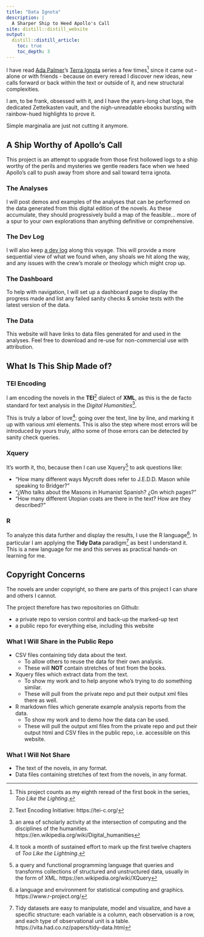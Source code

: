 ```yaml
---
title: "Data Ignota"
description: |
  A Sharper Ship to Heed Apollo's Call
site: distill::distill_website
output:
  distill::distill_article:
    toc: true
    toc_depth: 3
---
```


I have read [Ada Palmer](https://www.adapalmer.com/)'s [Terra Ignota](https://www.adapalmer.com/series/terra-ignota/) series a few times^[This project counts as my eighth reread of the first book in the series, _Too Like the Lighting_.] since it came out - alone or with friends - because on every reread I discover new ideas, new calls forward or back within the text or outside of it, and new structural complexities.

I am, to be frank, obsessed with it, and I have the years-long chat logs, the dedicated Zettelkasten vault, and the nigh-unreadable ebooks bursting with rainbow-hued highlights to prove it.

<aside>Simple marginalia are just not cutting it anymore.</aside>


## A Ship Worthy of Apollo's Call

This project is an attempt to upgrade from those first hollowed logs to a ship worthy of the perils and mysteries we gentle readers face when we heed Apollo's call to push away from shore and sail toward terra ignota.

### The Analyses

I will post demos and examples of the analyses that can be performed on the data generated from this digital edition of the novels. As these accumulate, they should progressively build a map of the feasible... more of a spur to your own explorations than anything definitive or comprehensive.

### The Dev Log

I will also keep [a dev log](devlog.html) along this voyage. This will provide a more sequential view of what we found when, any shoals we hit along the way, and any issues with the crew's morale or theology which might crop up.

### The Dashboard

To help with navigation, I will set up a dashboard page to display the progress made and list any failed sanity checks & smoke tests with the latest version of the data.

### The Data

This website will have links to data files generated for and used in the analyses. Feel free to download and re-use for non-commercial use with attribution.

## What Is This Ship Made of?

### TEI Encoding

I am encoding the novels in the __TEI__^[Text Encoding Initiative: https://tei-c.org/] dialect of __XML__, as this is the de facto standard for text analysis in the _Digital Humanities_^[an area of scholarly activity at the intersection of computing and the disciplines of the humanities. https://en.wikipedia.org/wiki/Digital_humanities]. 

This is truly a labor of love^[It took a month of sustained effort to mark up the first twelve chapters of _Too Like the Lightning_.]: going over the text, line by line, and marking it up with various xml elements. This is also the step where most errors will be introduced by yours truly, altho some of those errors can be detected by sanity check queries.

### Xquery

It's worth it, tho, because then I can use Xquery^[a query and functional programming language that queries and transforms collections of structured and unstructured data, usually in the form of XML. https://en.wikipedia.org/wiki/XQuery] to ask questions like: 

- "How many different ways Mycroft does refer to J.E.D.D. Mason while speaking to Bridger?"
- "¿Who talks about the Masons in Humanist Spanish? ¿On which pages?"
- "How many different Utopian coats are there in the text? How are they described?"

### R

To analyze this data further and display the results, I use the R language^[a language and environment for statistical computing and graphics. https://www.r-project.org/]. In particular I am applying the __Tidy Data__ paradigm^[Tidy datasets are easy to manipulate, model and visualize, and have a specific structure: each variable is a column, each observation is a row, and each type of observational unit is a table. https://vita.had.co.nz/papers/tidy-data.html] as best I understand it. This is a new language for me and this serves as practical hands-on learning for me.

## Copyright Concerns

The novels are under copyright, so there are parts of this project I can share and others I cannot. 

The project therefore has two repositories on Github: 

- a private repo to version control and back-up the marked-up text
- a public repo for everything else, including this website

### What I Will Share in the Public Repo

- CSV files containing tidy data about the text.
  - To allow others to reuse the data for their own analysis.
  - These will __NOT__ contain stretches of text from the books.
- Xquery files which extract data from the text.
  - To show my work and to help anyone who's trying to do something similar.
  - These will pull from the private repo and put their output xml files there as well.
- R markdown files which generate example analysis reports from the data.
  - To show my work and to demo how the data can be used.
  - These will pull the output xml files from the private repo and put their output html and CSV files in the public repo, i.e. accessible on this website.
  
### What I Will Not Share

- The text of the novels, in any format.
- Data files containing stretches of text from the novels, in any format.
